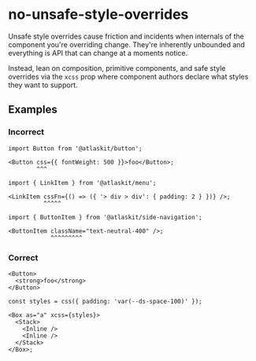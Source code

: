 # no-unsafe-style-overrides

Unsafe style overrides cause friction and incidents when internals of the component you're overriding change. They're inherently unbounded and everything is API that can change at a moments notice.

Instead, lean on composition, primitive components, and safe style overrides via the `xcss` prop where component authors declare what styles they want to support.

## Examples

### Incorrect

```tsx
import Button from '@atlaskit/button';

<Button css={{ fontWeight: 500 }}>foo</Button>;
        ^^^
```

```tsx
import { LinkItem } from '@atlaskit/menu';

<LinkItem cssFn={() => ({ '> div > div': { padding: 2 } })} />;
          ^^^^^
```

```tsx
import { ButtonItem } from '@atlaskit/side-navigation';

<ButtonItem className="text-neutral-400" />;
            ^^^^^^^^^
```

### Correct

```tsx
<Button>
  <strong>foo</strong>
</Button>
```

```tsx
const styles = css({ padding: 'var(--ds-space-100)' });

<Box as="a" xcss={styles}>
  <Stack>
    <Inline />
    <Inline />
  </Stack>
</Box>;
```
